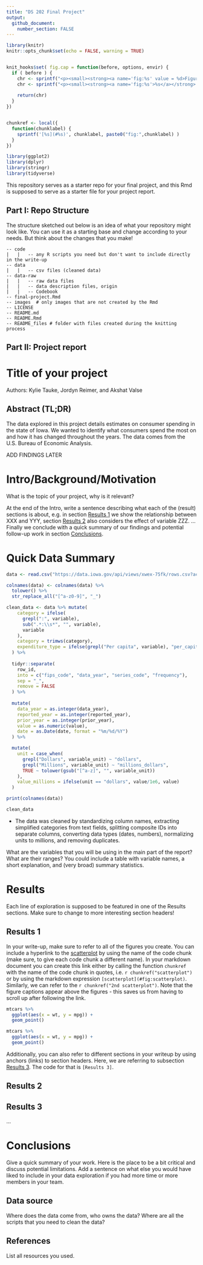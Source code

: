 ```yaml
---
title: "DS 202 Final Project"
output: 
  github_document:
    number_section: FALSE
---
```


<!-- README.md is generated from README.Rmd. Please edit the README.Rmd file -->

```r
library(knitr)
knitr::opts_chunk$set(echo = FALSE, warning = TRUE)


knit_hooks$set( fig.cap = function(before, options, envir) {
  if ( before ) {
    chr <- sprintf("<p><small><strong><a name='fig:%s' value = %d>Figure %d</a></strong>: %s</small></p>", options$label, options$fig.num, options$fig.num, options$fig.cap)
    chr <- sprintf("<p><small><strong><a name='fig:%s'>%s</a></strong>: %s</small></p>", options$label, options$label,  options$fig.cap)
    
    return(chr)
  }
})


chunkref <- local({
  function(chunklabel) {
    sprintf('[%s](#%s)', chunklabel, paste0("fig:",chunklabel) )
  }  
})

library(ggplot2)
library(dplyr)
library(stringr)
library(tidyverse)
```

This repository serves as a starter repo for your final project, and this Rmd is supposed to serve as a starter file for your project report.

## Part I: Repo Structure {.unnumbered}

The structure sketched out below is an idea of what your repository might look like. You can use it as a starting base and change according to your needs. But think about the changes that you make!

```         
-- code
|   |   -- any R scripts you need but don't want to include directly in the write-up
-- data
|   |   -- csv files (cleaned data)
-- data-raw
|   |   -- raw data files 
|   |   -- data description files, origin
|   |   -- Codebook
-- final-project.Rmd
-- images  # only images that are not created by the Rmd
-- LICENSE
-- README.md
-- README.Rmd
-- README_files # folder with files created during the knitting process
```

## Part II: Project report {.unnumbered}

# Title of your project {.unnumbered}

Authors: Kylie Tauke, Jordyn Reimer, and Akshat Valse

## Abstract (TL;DR) {.unnumbered}

The data explored in this project details estimates on consumer spending in the state of Iowa. We wanted to identify what consumers spend the most on and how it has changed throughout the years. The data comes from the U.S. Bureau of Economic Analysis.

ADD FINDINGS LATER

# Intro/Background/Motivation

What is the topic of your project, why is it relevant?

At the end of the Intro, write a sentence describing what each of the (result) sections is about, e.g. in section [Results 1] we show the relationship between XXX and YYY, section [Results 2] also considers the effect of variable ZZZ. ... Finally we conclude with a quick summary of our findings and potential follow-up work in section [Conclusions].

# Quick Data Summary

```r
data <- read.csv("https://data.iowa.gov/api/views/xwex-75fk/rows.csv?accessType=DOWNLOAD")

colnames(data) <- colnames(data) %>% 
  tolower() %>% 
  str_replace_all("[^a-z0-9]", "_")

clean_data <- data %>% mutate(
    category = ifelse(
      grepl(":", variable),  
      sub(".*:\\s*", "", variable),  
      variable  
    ),
    category = trimws(category),  
    expenditure_type = ifelse(grepl("Per capita", variable), "per_capita", "total")
  ) %>%
  
  tidyr::separate(
    row_id,
    into = c("fips_code", "data_year", "series_code", "frequency"),
    sep = "_",
    remove = FALSE
  ) %>%
  
  mutate(
    data_year = as.integer(data_year),
    reported_year = as.integer(reported_year),
    prior_year = as.integer(prior_year),
    value = as.numeric(value),
    date = as.Date(date, format = "%m/%d/%Y")
  ) %>%

  mutate(
    unit = case_when(
      grepl("Dollars", variable_unit) ~ "dollars",
      grepl("Millions", variable_unit) ~ "millions_dollars",
      TRUE ~ tolower(gsub("[^a-z]", "", variable_unit))
    ),
    value_millions = ifelse(unit == "dollars", value/1e6, value)
  )

print(colnames(data))

clean_data

```

-   The data was cleaned by standardizing column names, extracting simplified categories from text fields, splitting composite IDs into separate columns, converting data types (dates, numbers), normalizing units to millions, and removing duplicates.

What are the variables that you will be using in the main part of the report? What are their ranges? You could include a table with variable names, a short explanation, and (very broad) summary statistics.

# Results

Each line of exploration is supposed to be featured in one of the Results sections. Make sure to change to more interesting section headers!

## Results 1

In your write-up, make sure to refer to all of the figures you create. You can include a hyperlink to the [scatterplot](#fig:scatterplot) by using the name of the code chunk (make sure, to give each code chunk a different name). In your markdown document you can create this link either by calling the function `chunkref` with the name of the code chunk in quotes, i.e. `r chunkref("scatterplot")` or by using the markdown expression `[scatterplot](#fig:scatterplot)`. Similarly, we can refer to the `r chunkref("2nd scatterplot")`. Note that the figure captions appear above the figures - this saves us from having to scroll up after following the link.

```r

mtcars %>% 
  ggplot(aes(x = wt, y = mpg)) + 
  geom_point()
```

```r

mtcars %>% 
  ggplot(aes(x = wt, y = mpg)) + 
  geom_point()
```

Additionally, you can also refer to different sections in your writeup by using anchors (links) to section headers. Here, we are referring to subsection [Results 3]. The code for that is `[Results 3]`.

## Results 2

## Results 3

...

# Conclusions

Give a quick summary of your work. Here is the place to be a bit critical and discuss potential limitations. Add a sentence on what else you would have liked to include in your data exploration if you had more time or more members in your team.

## Data source {.unnumbered}

Where does the data come from, who owns the data? Where are all the scripts that you need to clean the data?

## References {.unnumbered}

List all resources you used.
